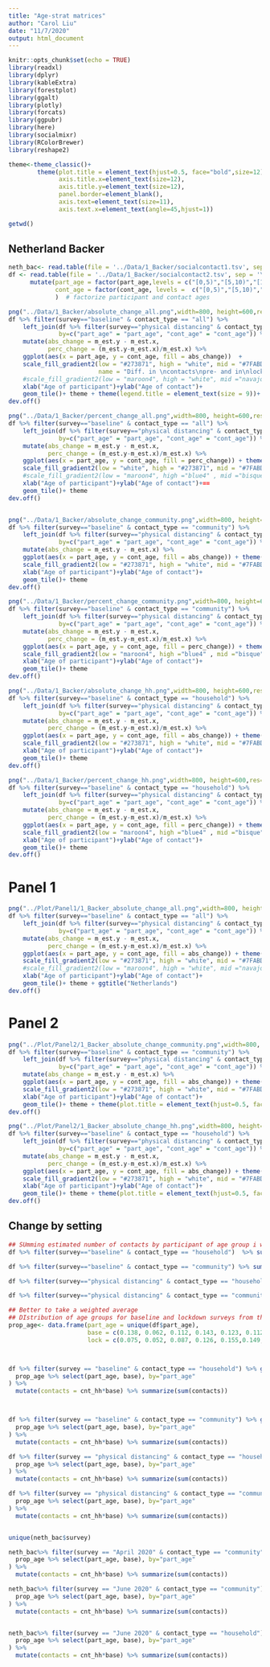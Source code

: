 ```yaml
---
title: "Age-strat matrices"
author: "Carol Liu"
date: "11/7/2020"
output: html_document
---
```

```r
knitr::opts_chunk$set(echo = TRUE)
library(readxl)
library(dplyr)
library(kableExtra)
library(forestplot)
library(ggalt)
library(plotly)
library(forcats)
library(ggpubr)
library(here)
library(socialmixr)
library(RColorBrewer)
library(reshape2)

theme<-theme_classic()+
        theme(plot.title = element_text(hjust=0.5, face="bold",size=12),
              axis.title.x=element_text(size=12),
              axis.title.y=element_text(size=12),
              panel.border=element_blank(),
              axis.text=element_text(size=11),
              axis.text.x=element_text(angle=45,hjust=1))

getwd()
```
## Netherland Backer
```r
neth_bac<- read.table(file = '../Data/1_Backer/socialcontact1.tsv', sep = '\t', header = TRUE)
df <- read.table(file = '../Data/1_Backer/socialcontact2.tsv', sep = '\t', header = TRUE) %>%
      mutate(part_age = factor(part_age,levels = c("[0,5)","[5,10)","[10,20)","[20,30)","[30,40)","[40,50)","[50,60)","[60,70)","[70,80)","[80,Inf]")),
             cont_age = factor(cont_age, levels =  c("[0,5)","[5,10)","[10,20)","[20,30)","[30,40)","[40,50)","[50,60)","[60,70)","[70,80)","[80,Inf]"))
             )  # factorize participant and contact ages

png("../Data/1_Backer/absolute_change_all.png",width=800, height=600,res=150)
df %>% filter(survey=="baseline" & contact_type == "all") %>%
    left_join(df %>% filter(survey=="physical distancing" & contact_type=="all"),
              by=c("part_age" = "part_age", "cont_age" = "cont_age")) %>%
    mutate(abs_change = m_est.y - m_est.x,
           perc_change = (m_est.y-m_est.x)/m_est.x) %>%
    ggplot(aes(x = part_age, y = cont_age, fill = abs_change))  + 
    scale_fill_gradient2(low = "#273871", high = "white", mid = "#7FABD3", midpoint = -5, limit = c(-10,0),
                         name = "Diff. in \ncontacts\npre- and in\nlockdown")+
    #scale_fill_gradient2(low = "maroon4", high = "white", mid ="navajowhite2", midpoint = -5, limit =  c(-10,0))+
    xlab("Age of participant")+ylab("Age of contact")+
    geom_tile()+ theme + theme(legend.title = element_text(size = 9))+ ggtitle("Netherlands")
dev.off()

png("../Data/1_Backer/percent_change_all.png",width=800, height=600,res=150)
df %>% filter(survey=="baseline" & contact_type == "all") %>%
    left_join(df %>% filter(survey=="physical distancing" & contact_type=="all"),
              by=c("part_age" = "part_age", "cont_age" = "cont_age")) %>%
    mutate(abs_change = m_est.y - m_est.x,
           perc_change = (m_est.y-m_est.x)/m_est.x) %>%
    ggplot(aes(x = part_age, y = cont_age, fill = perc_change)) + theme(legend.position = "bottom") + 
    scale_fill_gradient2(low = "white", high = "#273871", mid = "#7FABD3", midpoint = 0.5, limit = c(0,1))+
    #scale_fill_gradient2(low = "maroon4", high ="blue4" , mid ="bisque", midpoint = 0, limit =  c(-1,1))+
    xlab("Age of participant")+ylab("Age of contact")+==
    geom_tile()+ theme
dev.off()


png("../Data/1_Backer/absolute_change_community.png",width=800, height=600,res=150)
df %>% filter(survey=="baseline" & contact_type == "community") %>%
    left_join(df %>% filter(survey=="physical distancing" & contact_type=="community"),
              by=c("part_age" = "part_age", "cont_age" = "cont_age")) %>%
    mutate(abs_change = m_est.y - m_est.x) %>%
    ggplot(aes(x = part_age, y = cont_age, fill = abs_change)) + theme(legend.position = "bottom") + 
    scale_fill_gradient2(low = "#273871", high = "white", mid = "#7FABD3", midpoint = -5, limit = c(-10,0))+
    xlab("Age of participant")+ylab("Age of contact")+
    geom_tile()+ theme
dev.off()

png("../Data/1_Backer/percent_change_community.png",width=800, height=600,res=150)
df %>% filter(survey=="baseline" & contact_type == "community") %>%
    left_join(df %>% filter(survey=="physical distancing" & contact_type=="community"),
              by=c("part_age" = "part_age", "cont_age" = "cont_age")) %>%
    mutate(abs_change = m_est.y - m_est.x,
           perc_change = (m_est.y-m_est.x)/m_est.x) %>%
    ggplot(aes(x = part_age, y = cont_age, fill = perc_change)) + theme(legend.position = "bottom") + 
    scale_fill_gradient2(low = "maroon4", high ="blue4" , mid ="bisque", midpoint = 0, limit =  c(-1,1))+
    xlab("Age of participant")+ylab("Age of contact")+
    geom_tile()+ theme
dev.off()

png("../Data/1_Backer/absolute_change_hh.png",width=800, height=600,res=150)
df %>% filter(survey=="baseline" & contact_type == "household") %>%
    left_join(df %>% filter(survey=="physical distancing" & contact_type=="household"),
              by=c("part_age" = "part_age", "cont_age" = "cont_age")) %>%
    mutate(abs_change = m_est.y - m_est.x,
           perc_change = (m_est.y-m_est.x)/m_est.x) %>%
    ggplot(aes(x = part_age, y = cont_age, fill = abs_change)) + theme(legend.position = "bottom") + 
    scale_fill_gradient2(low = "#273871", high = "white", mid = "#7FABD3", midpoint = -2.5, limit = c(-5,0.2))+
    xlab("Age of participant")+ylab("Age of contact")+
    geom_tile()+ theme
dev.off()

png("../Data/1_Backer/percent_change_hh.png",width=800, height=600,res=150)
df %>% filter(survey=="baseline" & contact_type == "household") %>%
    left_join(df %>% filter(survey=="physical distancing" & contact_type=="household"),
              by=c("part_age" = "part_age", "cont_age" = "cont_age")) %>%
    mutate(abs_change = m_est.y - m_est.x,
           perc_change = (m_est.y-m_est.x)/m_est.x) %>%
    ggplot(aes(x = part_age, y = cont_age, fill = perc_change)) + theme(legend.position = "bottom") + 
    scale_fill_gradient2(low = "maroon4", high ="blue4" , mid ="bisque", midpoint = 0, limit = c(-1,1))+
    xlab("Age of participant")+ylab("Age of contact")+
    geom_tile()+ theme
dev.off()

```
# Panel 1
```r
png("../Plot/Panel1/1_Backer_absolute_change_all.png",width=800, height=600,res=150)
df %>% filter(survey=="baseline" & contact_type == "all") %>%
    left_join(df %>% filter(survey=="physical distancing" & contact_type=="all"),
              by=c("part_age" = "part_age", "cont_age" = "cont_age")) %>%
    mutate(abs_change = m_est.y - m_est.x,
           perc_change = (m_est.y-m_est.x)/m_est.x) %>%
    ggplot(aes(x = part_age, y = cont_age, fill = abs_change)) + theme(legend.position = "bottom") + 
    scale_fill_gradient2(low = "#273871", high = "white", mid = "#7FABD3", midpoint = -5, limit = c(-10,0))+
    #scale_fill_gradient2(low = "maroon4", high = "white", mid ="navajowhite2", midpoint = -5, limit =  c(-10,0))+
    xlab("Age of participant")+ylab("Age of contact")+
    geom_tile()+ theme + ggtitle("Netherlands")
dev.off()
```
# Panel 2
```r
png("../Plot/Panel2/1_Backer_absolute_change_community.png",width=800, height=600,res=150)
df %>% filter(survey=="baseline" & contact_type == "community") %>%
    left_join(df %>% filter(survey=="physical distancing" & contact_type=="community"),
              by=c("part_age" = "part_age", "cont_age" = "cont_age")) %>%
    mutate(abs_change = m_est.y - m_est.x) %>%
    ggplot(aes(x = part_age, y = cont_age, fill = abs_change)) + theme(legend.position = "bottom") + 
    scale_fill_gradient2(low = "#273871", high = "white", mid = "#7FABD3", midpoint = -4, limit = c(-8,0))+
    xlab("Age of participant")+ylab("Age of contact")+
    geom_tile()+ theme + theme(plot.title = element_text(hjust=0.5, face="bold",size=10)) +ggtitle("Community")
dev.off()

png("../Plot/Panel2/1_Backer_absolute_change_hh.png",width=800, height=600,res=150)
df %>% filter(survey=="baseline" & contact_type == "household") %>%
    left_join(df %>% filter(survey=="physical distancing" & contact_type=="household"),
              by=c("part_age" = "part_age", "cont_age" = "cont_age")) %>%
    mutate(abs_change = m_est.y - m_est.x,
           perc_change = (m_est.y-m_est.x)/m_est.x) %>%
    ggplot(aes(x = part_age, y = cont_age, fill = abs_change)) + theme(legend.position = "bottom") + 
    scale_fill_gradient2(low = "#273871", high = "white", mid = "#7FABD3", midpoint = -4, limit = c(-8,0.2))+
    xlab("Age of participant")+ylab("Age of contact")+
    geom_tile()+ theme + theme(plot.title = element_text(hjust=0.5, face="bold",size=10)) +ggtitle("Household")
dev.off()
```


## Change by setting
```r
## SUmming estimated number of contacts by participant of age group i with all participants of age group j and then taking an average
df %>% filter(survey=="baseline" & contact_type == "household")  %>% summarize(cnt_hh = sum(m_est)/10)

df %>% filter(survey=="baseline" & contact_type == "community") %>% summarize(cnt_comm = sum(m_est)/10)

df %>% filter(survey=="physical distancing" & contact_type == "household")  %>% summarize(cnt_hh = sum(m_est)/10)

df %>% filter(survey=="physical distancing" & contact_type == "community") %>% summarize(cnt_comm = sum(m_est)/10)

## Better to take a weighted average
## DIstribution of age groups for baseline and lockdown surveys from the preprint
prop_age<- data.frame(part_age = unique(df$part_age),
                      base = c(0.138, 0.062, 0.112, 0.143, 0.123, 0.112, 0.104, 0.115, 0.075, 0.016),
                      lock = c(0.075, 0.052, 0.087, 0.126, 0.155,0.149, 0.157,0.116, 0.072, 0.011))



df %>% filter(survey == "baseline" & contact_type == "household") %>% group_by(part_age) %>% summarize(cnt_hh= sum(m_est)) %>% left_join(
  prop_age %>% select(part_age, base), by="part_age"
) %>%
  mutate(contacts = cnt_hh*base) %>% summarize(sum(contacts))



df %>% filter(survey == "baseline" & contact_type == "community") %>% group_by(part_age) %>% summarize(cnt_hh= sum(m_est)) %>% left_join(
  prop_age %>% select(part_age, base), by="part_age"
) %>%
  mutate(contacts = cnt_hh*base) %>% summarize(sum(contacts))

df %>% filter(survey == "physical distancing" & contact_type == "household") %>% group_by(part_age) %>% summarize(cnt_hh= sum(m_est)) %>% left_join(
  prop_age %>% select(part_age, base), by="part_age"
) %>%
  mutate(contacts = cnt_hh*base) %>% summarize(sum(contacts))

df %>% filter(survey == "physical distancing" & contact_type == "community") %>% group_by(part_age) %>% summarize(cnt_hh= sum(m_est)) %>% left_join(
  prop_age %>% select(part_age, base), by="part_age"
) %>%
  mutate(contacts = cnt_hh*base) %>% summarize(sum(contacts))


unique(neth_bac$survey)

neth_bac%>% filter(survey == "April 2020" & contact_type == "community") %>% group_by(part_age) %>% summarize(cnt_hh= sum(m_est)) %>% left_join(
  prop_age %>% select(part_age, base), by="part_age"
) %>%
  mutate(contacts = cnt_hh*base) %>% summarize(sum(contacts))

neth_bac%>% filter(survey == "June 2020" & contact_type == "community") %>% group_by(part_age) %>% summarize(cnt_hh= sum(m_est)) %>% left_join(
  prop_age %>% select(part_age, base), by="part_age"
) %>%
  mutate(contacts = cnt_hh*base) %>% summarize(sum(contacts))


neth_bac%>% filter(survey == "June 2020" & contact_type == "household") %>% group_by(part_age) %>% summarize(cnt_hh= sum(m_est)) %>% left_join(
  prop_age %>% select(part_age, base), by="part_age"
) %>%
  mutate(contacts = cnt_hh*base) %>% summarize(sum(contacts))

```

